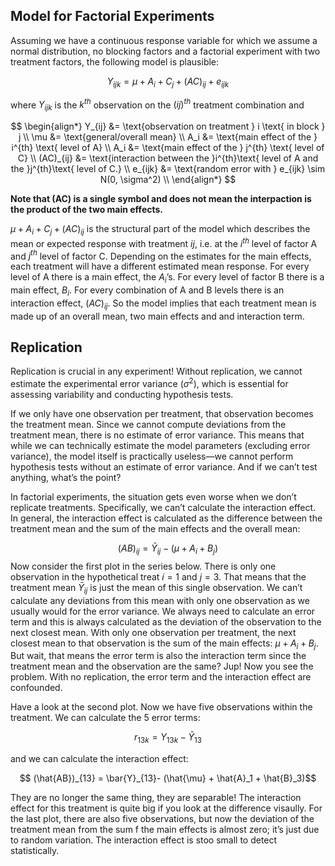 ## Model for Factorial Experiments 

Assuming we have a continuous response variable for which we assume a normal distribution, no blocking factors and a factorial experiment with two treatment factors, the following model is plausible: 

$$
Y_{ijk} = \mu + A_i + C_j + (AC)_{ij} + e_{ijk}
$$

where $Y_{ijk}$ is the $k^{th}$ observation on the $(ij)^{th}$ treatment combination and 

$$
\begin{align*}
    Y_{ij} &= \text{observation on treatment } i \text{ in block } j \\
    \mu &= \text{general/overall mean} \\
    A_i &= \text{main effect of the } i^{th} \text{ level of A} \\
    A_i &= \text{main effect of the } j^{th} \text{ level of C} \\
    (AC)_{ij} &= \text{interaction between the }i^{th}\text{ level of A and the }j^{th}\text{ level of C.} \\
    e_{ijk} &= \text{random error with } e_{ijk} \sim N(0, \sigma^2) \\
\end{align*}
$$

**Note that (AC) is a single symbol and does not mean the interpaction is the product of the two main effects.** 

$\mu + A_i + C_j + (AC)_{ij}$ is the structural part of the model which describes the mean or expected response with treatment $ij$, i.e. at the $i^{th}$ level of factor A and $j^{th}$ level of factor C. Depending on the estimates for the main effects, each treatment will have a different estimated mean response. For every level of A there is a main effect, the $A_i$'s. For every level of factor B there is a main effect, $B_i$. For every combination of A and B levels there is an interaction effect, $(AC)_{ij}$. So the model implies that each treatment mean is made up of an overall mean, two main effects and and interaction term. 

## Replication 

Replication is crucial in any experiment! Without replication, we cannot estimate the experimental error variance ($\sigma^2$), which is essential for assessing variability and conducting hypothesis tests.

If we only have one observation per treatment, that observation becomes the treatment mean. Since we cannot compute deviations from the treatment mean, there is no estimate of error variance. This means that while we can technically estimate the model parameters (excluding error variance), the model itself is practically useless—we cannot perform hypothesis tests without an estimate of error variance. And if we can’t test anything, what’s the point? 

In factorial experiments, the situation gets even worse when we don't replicate treatments. Specifically, we can't calculate the interaction effect. In general, the interaction effect is calculated as the difference between the treatment mean and the sum of the main effects and the overall mean:

$$(AB)_{ij} = \bar{Y}_{ij} - (\mu + A_i + B_j) $$
Now consider the first plot in the series below. There is only one observation in the hypothetical treat $i = 1$ and $j = 3$. That means that the treatment mean $\bar{Y}_{ij}$ is just the mean of this single observation. We can't calculate any deviations from this mean with only one observation as we usually would for the error variance. We always need to calculate an error term and this is always calculated as the deviation of the observation to the next closest mean. With only one observation per treatment, the next closest mean to that observation is the sum of the main effects: $\mu + A_i + B_j$. But wait, that means the error term is also the interaction term since the treatment mean and the observation are the same? Jup! Now you see the problem. With no replication, the error term and the interaction effect are confounded. 

Have a look at the second plot. Now we have five observations within the treatment. We can calculate the 5 error terms: 

$$r_{13k} = Y_{13k} - \bar{Y}_{13}$$ 

and we can calculate the interaction effect: 

$$ (\hat{AB})_{13} = \bar{Y}_{13}- (\hat{\mu} + \hat{A}_1 + \hat{B}_3)$$

They are no longer the same thing, they are separable! The interaction effect for this treatment is quite big if you look at the difference visaully. For the last plot, there are also five observations, but now the deviation of the treatment mean from the sum f the main effects is almost zero; it's just due to random variation. The interaction effect is stoo small to detect statistically. 
















